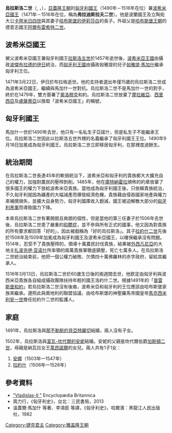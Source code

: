 {{Infobox royalty
| name         = 弗拉迪斯拉夫二世/烏拉斯洛二世
| image        = Vladislaus II of Bohemia and Hungary.jpg
| image_size   = 200px
| succession   = [[捷克君主列表|波希米亞國王]]
| reign        = 1471年3月22日 — 1516年3月13日
| coronation   = 1471年8月22日
| predecessor  = [[波傑布拉德的伊日|波傑布拉德的伊日]]
| successor    = [[拉約什二世|路德維克一世]]
| succession1  = [[匈牙利君主列表|匈牙利國王]]
| reign1       = 1490年4月6日 — 1516年3月13日
| predecessor1 = [[馬加什一世|馬加什一世]]
| successor1   = [[拉約什二世|拉約什二世]]
| birth_date   = 1456年3月1日
| birth_place  = [[克拉科夫|克拉科夫]]
| death_date   = {{Death date and age|1516|3|13|1456|3|1|df=y}}
| death_place  = [[布達|布達]]
| house        = [[雅蓋隆王朝|雅蓋隆王朝]]
| father       = [[卡齐米日四世·雅盖隆契克|波蘭的卡齊米日四世]]
| mother       = [[哈布斯堡的伊莉莎白|哈布斯堡的伊莉莎白]]
| religion     = [[羅馬天主教|羅馬天主教]]
}}

'''烏拉斯洛二世'''（{{lang-cz|Vladislav Jagellonský}}, {{lang-hu|II. Ulászló}}，{{bd|1456年|3月1日|1516年|3月13日}}），[[雅盖隆王朝|亞蓋隆王朝]]的[[匈牙利君主列表|匈牙利國王]]（1490年－1516年在位）兼[[捷克君主列表|波希米亞國王]]（1471年－1516年在位，稱為'''弗拉迪斯拉夫二世'''）。他是波蘭國王及立陶宛大公[[卡齐米日四世·雅盖隆契克|卡齊米日四世]]與其妻子[[哈布斯堡的伊莉莎白|哈布斯堡的伊莉莎白]]的長子。外祖父是[[哈布斯堡王朝|哈布斯堡王朝]]的德意志國王[[阿爾布雷希特二世_(德意志)|阿爾布雷希特二世]]。

==波希米亞國王==
舅父波希米亞國王兼匈牙利國王[[拉斯洛五世|拉斯洛五世]]於1457年逝世後，[[波希米亞王國|波希米亞王國]]由攝政[[波傑布拉德的伊日|波傑布拉德的伊日]]統治，而[[匈牙利王國|匈牙利王國]]由攝政匈雅提的兒子[[匈雅提·馬加什|匈雅提·馬加什]]繼承匈牙利王位。

1471年3月22日，伊日於布拉格逝世。他的支持者選出年僅15歲的烏拉斯洛二世成為波希米亞國王，繼續與馬加什一世對抗。烏拉斯洛二世不是馬加什一世的對手，終於在1479年，雙方簽署了[[奧洛穆克|奧洛穆克]]和約。烏拉斯洛二世放棄了[[摩拉維亞|摩拉維亞]]、[[西里西亞|西里西亞]]及[[盧薩蒂亞|盧薩蒂亞]]以換取「波希米亞國王」的稱號，

==匈牙利國王==
馬加什一世於1490年去世，他只有一名私生子亞諾什，但是私生子不能繼承王位。烏拉斯洛二世因此以拉斯洛五世外甥的名義繼承了匈牙利國王王位。1490年9月18日加冕成為匈牙利國王。烏拉斯洛二世立即移居匈牙利，在那裡度過餘生。

==統治期間==
在烏拉斯洛二世長達45年的軟弱統治下，波希米亞和匈牙利的貴族都大大擴充自己的權力，加強對農民的壓榨剝削。1485年，他在[[庫特納霍拉|庫特納霍拉]]頒佈的約章放棄了很多國王的權力下放給波希米亞貴族。當他成為匈牙利國王後，只依賴貴族統治，不久匈牙利就因為礦產的大幅減產而爆發經濟危機，貴族藉由侵吞國家地產與權力來補償損失，並擴大自身勢力，匈牙利國庫收入銳減，國王被迫解散大部分的[[匈牙利黑軍|匈牙利黑軍]]而導致國力下降。

本來烏拉斯洛二世有著開朗且爽朗的個性，但是當他的第三任妻子於1506年去世後，烏拉斯洛二世患了嚴重的[[抑鬱症|抑鬱症]]，並不參與所有正式的國事，他又因為對貴族的所有要求都回答「好的」，因此被戲稱為「好的烏拉斯洛」。其子[[洛約什二世|拉約什二世]]先後於1508年及1509年加冕成為匈牙利國王及波希米亞國王，以確保繼承沒有問題。1514年，忍受不了貴族壓榨的{{le|吉優爾吉·多茲薩|György Dózsa|吉優爾吉·多茲薩}}，領導十萬農民討伐貴族，結果被[[外西凡尼亞|外西凡尼亞]]的大地主[[扎波尧伊·亚诺什|扎波尧伊·亚诺什]]所率領的兩萬貴族軍徹底鎮壓，死亡七萬多人。在烏拉斯洛二世統治結束前，他把一個公權力破敗、欠債四十萬佛羅林的赤字政府，留給其繼承人。

1516年3月13日，烏拉斯洛二世於60歲生日後的兩週間去世，他欽定由匈牙利與波西米亞貴族各自組成攝政團隊扶持年輕的國王洛約什二世。根據1491年的「[[普雷斯堡和約|普雷斯堡和約]]」若烏拉斯洛二世沒有後裔，波希米亞和匈牙利的王位應該由哈布斯堡家族來繼承。遵照此與奧地利的聯盟協議，由哈布斯堡的神聖羅馬帝國皇帝[[馬克西米利安一世_(神聖羅馬帝國)|馬克西米利安一世]]擔任拉約什二世的監護人。

== 家庭 ==
1491年，烏拉斯洛與[[那不勒斯的貝亞特麗切|那不勒斯的貝亞特麗切]]結婚，兩人沒有子女。

1502年，烏拉斯洛與[[富瓦-坎代爾的安妮|富瓦-坎代爾的安妮]]結婚。安妮的父親是坎代爾伯爵[[加斯頓二世_(富瓦-坎代爾)|加斯頓二世]]，母親是納瓦拉女王[[萊昂諾爾女王_(納瓦拉)|萊昂諾爾]]的女兒{{le|富瓦的凱瑟琳 (坎代爾伯爵夫人)|Catherine of Foix, Countess of Candale|凱瑟琳}}。兩人共有1子1女：
# [[安娜·雅蓋洛|安娜]]（1503年—1547年）
# [[拉約什二世|拉約什]]（1506年—1526年）

== 參考資料 ==
* [http://www.britannica.com/EBchecked/topic/631580/Vladislas-II "Vladislas-II "] {{Wayback|url=http://www.britannica.com/EBchecked/topic/631580/Vladislas-II |date=20141209140907 }} Encyclopædia Britannica
* 周力行，《匈牙利史》，台北：三民書局，2013
* 溫蓋爾·馬加什 等著、李鴻臣 等譯，《匈牙利史》，哈爾濱：黑龍江人民出版社，1982

{{匈牙利君主}}
{{Authority control}}

{{DEFAULTSORT:Vladislav}}
[[Category:捷克君主|Category:捷克君主]]
[[Category:雅盖隆王朝|Category:雅盖隆王朝]]